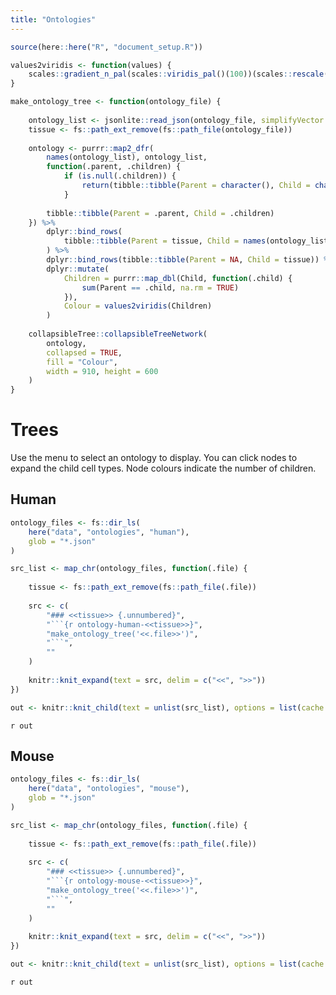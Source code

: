 ```yaml
---
title: "Ontologies"
---
```


```r
source(here::here("R", "document_setup.R"))
```

```r
values2viridis <- function(values) {
    scales::gradient_n_pal(scales::viridis_pal()(100))(scales::rescale(values))
}

make_ontology_tree <- function(ontology_file) {
    
    ontology_list <- jsonlite::read_json(ontology_file, simplifyVector = TRUE)
    tissue <- fs::path_ext_remove(fs::path_file(ontology_file))
    
    ontology <- purrr::map2_dfr(
        names(ontology_list), ontology_list,
        function(.parent, .children) {
            if (is.null(.children)) {
                return(tibble::tibble(Parent = character(), Child = character()))
            }
        
        tibble::tibble(Parent = .parent, Child = .children)
    }) %>%
        dplyr::bind_rows(
            tibble::tibble(Parent = tissue, Child = names(ontology_list))
        ) %>%
        dplyr::bind_rows(tibble::tibble(Parent = NA, Child = tissue)) %>%
        dplyr::mutate(
            Children = purrr::map_dbl(Child, function(.child) {
                sum(Parent == .child, na.rm = TRUE)
            }),
            Colour = values2viridis(Children)
        )
    
    collapsibleTree::collapsibleTreeNetwork(
        ontology,
        collapsed = TRUE,
        fill = "Colour", 
        width = 910, height = 600
    )
}
```

# Trees {.tabset .tabset-pills .tabset-fade}

Use the menu to select an ontology to display.
You can click nodes to expand the child cell types.
Node colours indicate the number of children.

## Human {.tabset .tabset-dropdown .tabset-fade}

```r
ontology_files <- fs::dir_ls(
    here("data", "ontologies", "human"),
    glob = "*.json"
)

src_list <- map_chr(ontology_files, function(.file) {
    
    tissue <- fs::path_ext_remove(fs::path_file(.file))
    
    src <- c(
        "### <<tissue>> {.unnumbered}",
        "```{r ontology-human-<<tissue>>}",
        "make_ontology_tree('<<.file>>')",
        "```",
        ""
    )
    
    knitr::knit_expand(text = src, delim = c("<<", ">>"))
})

out <- knitr::knit_child(text = unlist(src_list), options = list(cache = FALSE))
```

`r out`

## Mouse {.tabset .tabset-dropdown .tabset-fade}

```r
ontology_files <- fs::dir_ls(
    here("data", "ontologies", "mouse"),
    glob = "*.json"
)

src_list <- map_chr(ontology_files, function(.file) {
    
    tissue <- fs::path_ext_remove(fs::path_file(.file))
    
    src <- c(
        "### <<tissue>> {.unnumbered}",
        "```{r ontology-mouse-<<tissue>>}",
        "make_ontology_tree('<<.file>>')",
        "```",
        ""
    )
    
    knitr::knit_expand(text = src, delim = c("<<", ">>"))
})

out <- knitr::knit_child(text = unlist(src_list), options = list(cache = FALSE))
```

`r out`
